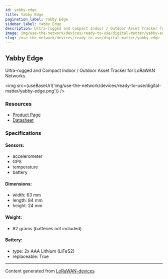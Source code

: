 ```yaml
---
id: yabby-edge
title: Yabby Edge
pagination_label: Yabby Edge
sidebar_label: Yabby Edge
description: Ultra-rugged and Compact Indoor / Outdoor Asset Tracker for LoRaWAN Networks.
image: img/use-the-network/devices/ready-to-use/digital-matter/yabby-edge.png
slug: /use-the-network/devices/ready-to-use/digital-matter/yabby-edge
---
```



## Yabby Edge

Ultra-rugged and Compact Indoor / Outdoor Asset Tracker for LoRaWAN Networks.

<img src={useBaseUrl('img/use-the-network/devices/ready-to-use/digital-matter/yabby-edge.png')} />

### Resources

- [Product Page](https://www.digitalmatter.com/our-devices/yabby-edge)
- [Datasheet](https://www.digitalmatter.com/wp-content/uploads/2023/02/Yabby-Edge-LoRaWAN-Datasheet-Digital-Matter-V6.pdf)

### Specifications

#### Sensors:

- accelerometer
- GPS
- temperature
- battery

#### Dimensions:

- width: 63 mm
- length: 84 mm
- height: 24 mm

#### Weight:

- 82 grams (batteries not included)

#### Battery:

- type: 2x AAA Lithium (LiFeS2)
- replaceable: True

---

Content generated from [LoRaWAN-devices](https://github.com/TheThingsNetwork/lorawan-devices)
